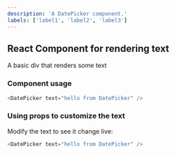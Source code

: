 ```yaml
---
description: 'A DatePicker component.'
labels: ['label1', 'label2', 'label3']
---
```



## React Component for rendering text

A basic div that renders some text

### Component usage
```js
<DatePicker text="hello from DatePicker" />
```

### Using props to customize the text

Modify the text to see it change live:
```js live
<DatePicker text="hello from DatePicker" />
```
